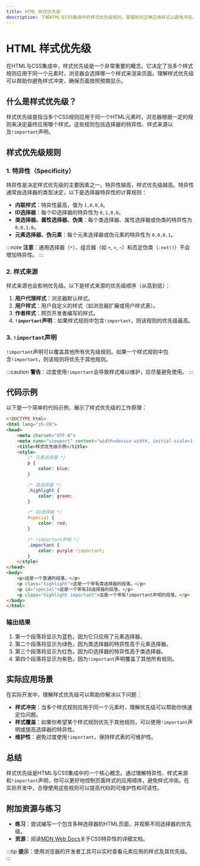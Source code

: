 ```yaml
---
title: HTML 样式优先级
description: 了解HTML与CSS集成中的样式优先级规则，掌握如何正确应用样式以避免冲突。
---
```


# HTML 样式优先级

在HTML与CSS集成中，样式优先级是一个非常重要的概念。它决定了当多个样式规则应用于同一个元素时，浏览器会选择哪一个样式来渲染页面。理解样式优先级可以帮助你避免样式冲突，确保页面按照预期显示。

## 什么是样式优先级？

样式优先级是指当多个CSS规则应用于同一个HTML元素时，浏览器根据一定的规则来决定最终应用哪个样式。这些规则包括选择器的特异性、样式来源以及`!important`声明。

## 样式优先级规则

### 1. 特异性（Specificity）

特异性是决定样式优先级的主要因素之一。特异性越高，样式优先级越高。特异性通常由选择器的类型决定，以下是选择器特异性的计算规则：

- **内联样式**：特异性最高，值为 `1,0,0,0`。
- **ID选择器**：每个ID选择器的特异性为 `0,1,0,0`。
- **类选择器、属性选择器、伪类**：每个类选择器、属性选择器或伪类的特异性为 `0,0,1,0`。
- **元素选择器、伪元素**：每个元素选择器或伪元素的特异性为 `0,0,0,1`。

:::note
**注意**：通用选择器（`*`）、组合器（如 `+`, `>`, `~`）和否定伪类（`:not()`）不会增加特异性。
:::

### 2. 样式来源

样式来源也会影响优先级。以下是样式来源的优先级顺序（从高到低）：

1. **用户代理样式**：浏览器默认样式。
2. **用户样式**：用户自定义的样式（如浏览器扩展或用户样式表）。
3. **作者样式**：网页开发者编写的样式。
4. **`!important`声明**：如果样式规则中包含`!important`，则该规则的优先级最高。

### 3. `!important`声明

`!important`声明可以覆盖其他所有优先级规则。如果一个样式规则中包含`!important`，则该规则将优先于其他规则。

:::caution
**警告**：过度使用`!important`会导致样式难以维护，应尽量避免使用。
:::

## 代码示例

以下是一个简单的代码示例，展示了样式优先级的工作原理：

```html
<!DOCTYPE html>
<html lang="zh-CN">
<head>
    <meta charset="UTF-8">
    <meta name="viewport" content="width=device-width, initial-scale=1.0">
    <title>样式优先级示例</title>
    <style>
        /* 元素选择器 */
        p {
            color: blue;
        }

        /* 类选择器 */
        .highlight {
            color: green;
        }

        /* ID选择器 */
        #special {
            color: red;
        }

        /* !important声明 */
        .important {
            color: purple !important;
        }
    </style>
</head>
<body>
    <p>这是一个普通的段落。</p>
    <p class="highlight">这是一个带有类选择器的段落。</p>
    <p id="special">这是一个带有ID选择器的段落。</p>
    <p class="highlight important">这是一个带有!important声明的段落。</p>
</body>
</html>
```

### 输出结果

1. 第一个段落将显示为蓝色，因为它只应用了元素选择器。
2. 第二个段落将显示为绿色，因为类选择器的特异性高于元素选择器。
3. 第三个段落将显示为红色，因为ID选择器的特异性高于类选择器。
4. 第四个段落将显示为紫色，因为`!important`声明覆盖了其他所有规则。

## 实际应用场景

在实际开发中，理解样式优先级可以帮助你解决以下问题：

- **样式冲突**：当多个样式规则应用于同一个元素时，理解优先级可以帮助你快速定位问题。
- **样式覆盖**：如果你希望某个样式规则优先于其他规则，可以使用`!important`声明或提高选择器的特异性。
- **维护性**：避免过度使用`!important`，保持样式表的可维护性。

## 总结

样式优先级是HTML与CSS集成中的一个核心概念。通过理解特异性、样式来源和`!important`声明，你可以更好地控制页面样式的应用顺序，避免样式冲突。在实际开发中，合理使用这些规则可以提高代码的可维护性和可读性。

## 附加资源与练习

- **练习**：尝试编写一个包含多种选择器的HTML页面，并观察不同选择器的优先级。
- **资源**：阅读[MDN Web Docs](https://developer.mozilla.org/zh-CN/docs/Web/CSS/Specificity)关于CSS特异性的详细文档。

:::tip
**提示**：使用浏览器的开发者工具可以实时查看元素应用的样式及其优先级。
:::